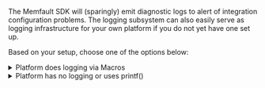 The Memfault SDK will (sparingly) emit diagnostic logs to alert of integration configuration problems.
The logging subsystem can also easily serve as logging infrastructure for your own platform if you do not
yet have one set up.

Based on your setup, choose one of the options below:

<details>
  <summary>Platform does logging via Macros</summary>

1. Add `#define MEMFAULT_PLATFORM_HAS_LOG_CONFIG 1` to `third_party/memfault/memfault_platform_config.h`
2. Remap Memfault logging macros to platform logging macros by adding the following
   macros to the `memfault_platform_log_config.h` file created earlier.

```c
//! @file memfault_platform_log_config.h
#pragma once

#define MEMFAULT_LOG_DEBUG(fmt, ...) YOUR_PLATFORM_DEBUG_LOG( fmt, ## __VA_ARGS__)
#define MEMFAULT_LOG_INFO(fmt, ...)  YOUR_PLATFORM_INFO_LOG(  fmt, ## __VA_ARGS__)
#define MEMFAULT_LOG_WARN(fmt, ...)  YOUR_PLATFORM_WARN_LOG( fmt, ## __VA_ARGS__)
#define MEMFAULT_LOG_ERROR(fmt, ...) YOUR_PLATFORM_ERROR_LOG( fmt, ## __VA_ARGS__)
```

</details>

<details>
  <summary>Platform has no logging or uses printf()</summary>

Implement `memfault_platform_log()` in `third_party/memfault/memfault_platform_port.c`. For example,

```c
void memfault_platform_log(eMemfaultPlatformLogLevel level, const char *fmt, ...) {
  va_list args;
  va_start(args, fmt);

  char log_buf[128];
  vsnprintf(log_buf, sizeof(log_buf), fmt, args);

  const char *lvl_str;
  switch (level) {
    case kMemfaultPlatformLogLevel_Debug:
      lvl_str = "D";
      break;

    case kMemfaultPlatformLogLevel_Info:
      lvl_str = "I";
      break;

    case kMemfaultPlatformLogLevel_Warning:
      lvl_str = "W";
      break;

    case kMemfaultPlatformLogLevel_Error:
      lvl_str = "E";
      break;

    default:
      break;
  }

  vsnprintf(log_buf, sizeof(log_buf), fmt, args);

  your_platform_printf("[%s] MFLT: %s\n", lvl_str, log_buf);
}
```

</details>
